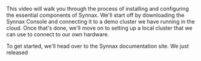 This video will walk you through the process of installing and configuring the essential
components of Synnax. We'll start off by downloading the Synnax Console and connecting
it to a demo cluster we have running in the cloud. Once that's done, we'll move on to
setting up a local cluster that we can use to connect to our own hardware.

To get started, we'll head over to the Synnax documentation site. We just released
